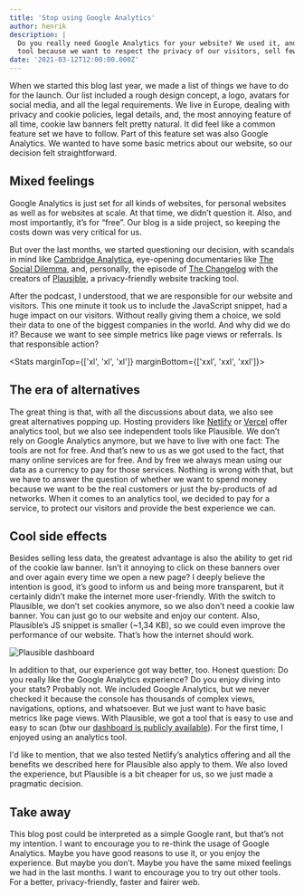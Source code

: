 ```yaml
---
title: 'Stop using Google Analytics'
author: henrik
description: |
  Do you really need Google Analytics for your website? We used it, and we switched to another 
  tool because we want to respect the privacy of our visitors, sell fewer data to one of the biggest companies in the world, and improve the usability of our blog.
date: '2021-03-12T12:00:00.000Z'
---
```



When we started this blog last year, we made a list of things we have to do for
the launch. Our list included a rough design concept, a logo, avatars for social
media, and all the legal requirements. We live in Europe, dealing with privacy
and cookie policies, legal details, and, the most annoying feature of all time,
cookie law banners felt pretty natural. It did feel like a common feature set we
have to follow. Part of this feature set was also Google Analytics. We wanted to
have some basic metrics about our website, so our decision felt straightforward.

## Mixed feelings

Google Analytics is just set for all kinds of websites, for personal websites as
well as for websites at scale. At that time, we didn’t question it. Also, and
most importantly, it’s for “free”. Our blog is a side project, so keeping the
costs down was very critical for us.

But over the last months, we started questioning our decision, with scandals in
mind like
[Cambridge Analytica](https://en.wikipedia.org/wiki/Cambridge_Analytica),
eye-opening documentaries like
[The Social Dilemma](https://www.thesocialdilemma.com/), and, personally, the
episode of [The Changelog](https://changelog.com/podcast/396) with the creators
of [Plausible](https://plausible.io), a privacy-friendly website tracking tool.

After the podcast, I understood, that we are responsible for our website and
visitors. This one minute it took us to include the JavaScript snippet, had a
huge impact on our visitors. Without really giving them a choice, we sold their
data to one of the biggest companies in the world. And why did we do it? Because
we want to see simple metrics like page views or referrals. Is that responsible
action?

<Stats marginTop={['xl', 'xl', 'xl']} marginBottom={['xxl', 'xxl', 'xxl']}>
  <StatsItem
    value="~50"
    unit="%"
    description="Of all top 1m websites by traffic include Google Analytics"
    source="BuiltWith"
    sourceUrl="https://trends.builtwith.com/analytics/Google-Analytics"
  />
  <StatsItem
    value="~46"
    unit="KB"
    description="Size of the Google Analytics JavaScript Snippet"
    source="Google"
    sourceUrl="https://www.google-analytics.com/analytics.js"
  />
</Stats>

## The era of alternatives

The great thing is that, with all the discussions about data, we also see great
alternatives popping up. Hosting providers like
[Netlify](https://www.netlify.com/products/analytics/) or
[Vercel](https://vercel.com/analytics) offer analytics tool, but we also see
independent tools like Plausible. We don’t rely on Google Analytics anymore, but
we have to live with one fact: The tools are not for free. And that’s new to us
as we got used to the fact, that many online services are for free. And by free
we always mean using our data as a currency to pay for those services. Nothing
is wrong with that, but we have to answer the question of whether we want to
spend money because we want to be the real customers or just the by-products of
ad networks. When it comes to an analytics tool, we decided to pay for a
service, to protect our visitors and provide the best experience we can.

## Cool side effects

Besides selling less data, the greatest advantage is also the ability to get rid
of the cookie law banner. Isn’t it annoying to click on these banners over and
over again every time we open a new page? I deeply believe the intention is
good, it’s good to inform us and being more transparent, but it certainly didn’t
make the internet more user-friendly. With the switch to Plausible, we don’t set
cookies anymore, so we also don’t need a cookie law banner. You can just go to
our website and enjoy our content. Also, Plausible’s JS snippet is smaller
(~1,34 KB), so we could even improve the performance of our website. That’s how
the internet should work.

![Plausible dashboard](./plausible-dashboard.png)

In addition to that, our experience got way better, too. Honest question: Do you
really like the Google Analytics experience? Do you enjoy diving into your
stats? Probably not. We included Google Analytics, but we never checked it
because the console has thousands of complex views, navigations, options, and
whatsoever. But we just want to have basic metrics like page views. With
Plausible, we got a tool that is easy to use and easy to scan (btw our
[dashboard is publicly available](https://plausible.io/yetanother.blog)). For
the first time, I enjoyed using an analytics tool.

I'd like to mention, that we also tested Netlify’s analytics offering and all
the benefits we described here for Plausible also apply to them. We also loved
the experience, but Plausible is a bit cheaper for us, so we just made a
pragmatic decision.

## Take away

This blog post could be interpreted as a simple Google rant, but that’s not my
intention. I want to encourage you to re-think the usage of Google Analytics.
Maybe you have good reasons to use it, or you enjoy the experience. But maybe
you don’t. Maybe you have the same mixed feelings we had in the last months. I
want to encourage you to try out other tools. For a better, privacy-friendly,
faster and fairer web.

